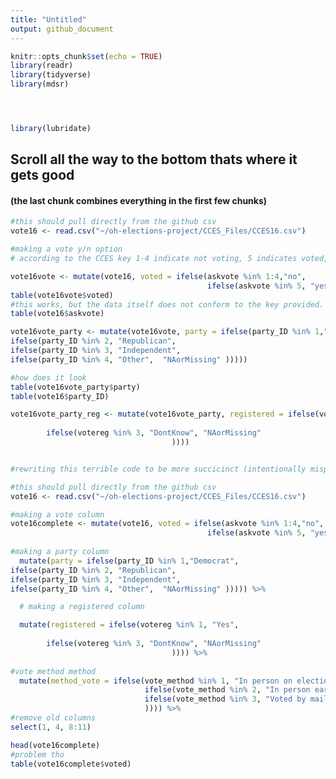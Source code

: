 ```yaml
---
title: "Untitled"
output: github_document
---
```


```r
knitr::opts_chunk$set(echo = TRUE)
library(readr)
library(tidyverse)
library(mdsr)




library(lubridate)
```
## Scroll all the way to the bottom thats where it gets good
#### (the last chunk combines everything in the first few chunks)

```r
#this should pull directly from the github csv
vote16 <- read.csv("~/oh-elections-project/CCES_Files/CCES16.csv")

#making a vote y/n option
# according to the CCES key 1-4 indicate not voting, 5 indicates voted, 8&9 indicate skipped and not asked

vote16vote <- mutate(vote16, voted = ifelse(askvote %in% 1:4,"no",
                                            ifelse(askvote %in% 5, "yes",  "NAorMissing" )))
table(vote16vote$voted)
#this works, but the data itself does not conform to the key provided. There is supposed to be an 8 for Skipped and a 9 for Not Asked but the dataframe has NAs instead. In fact there are no 8s or 9s in the set
table(vote16$askvote)
```

```r

vote16vote_party <- mutate(vote16vote, party = ifelse(party_ID %in% 1,"Democrat",
ifelse(party_ID %in% 2, "Republican", 
ifelse(party_ID %in% 3, "Independent",
ifelse(party_ID %in% 4, "Other",  "NAorMissing" )))))

#how does it look
table(vote16vote_party$party)
table(vote16$party_ID)
```  
```r
vote16vote_party_reg <- mutate(vote16vote_party, registered = ifelse(votereg %in% 1, "Yes", 
                                                                           ifelse(votereg %in% 2, "No", 
        ifelse(votereg %in% 3, "DontKnow", "NAorMissing"
                                    ))))



```

```r
#rewriting this terrible code to be more succicinct (intentionally mispelled thats the joke)

#this should pull directly from the github csv
vote16 <- read.csv("~/oh-elections-project/CCES_Files/CCES16.csv")

#making a vote column
vote16complete <- mutate(vote16, voted = ifelse(askvote %in% 1:4,"no",
                                            ifelse(askvote %in% 5, "yes",  "NAorMissing" ))) %>%
  
#making a party column
  mutate(party = ifelse(party_ID %in% 1,"Democrat",
ifelse(party_ID %in% 2, "Republican", 
ifelse(party_ID %in% 3, "Independent",
ifelse(party_ID %in% 4, "Other",  "NAorMissing" ))))) %>%

  # making a registered column

  mutate(registered = ifelse(votereg %in% 1, "Yes", 
                                                                           ifelse(votereg %in% 2, "No", 
        ifelse(votereg %in% 3, "DontKnow", "NAorMissing"
                                    )))) %>%
  
#vote method method
  mutate(method_vote = ifelse(vote_method %in% 1, "In person on election day", 
                              ifelse(vote_method %in% 2, "In person early", 
                              ifelse(vote_method %in% 3, "Voted by mail or absentee", "Dontknow_skipped_notasked"
                              )))) %>%
#remove old columns
select(1, 4, 8:11)

head(vote16complete)
#problem tho
table(vote16complete$voted)
```


